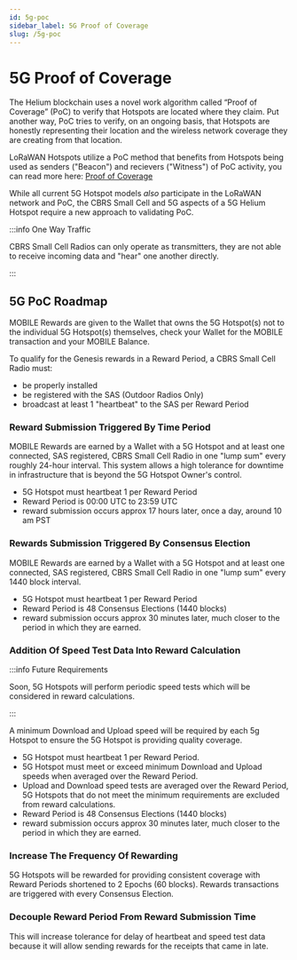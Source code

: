 ```yaml
---
id: 5g-poc
sidebar_label: 5G Proof of Coverage
slug: /5g-poc
---
```



# 5G Proof of Coverage

The Helium blockchain uses a novel work algorithm called “Proof of Coverage” (PoC) to verify that
Hotspots are located where they claim. Put another way, PoC tries to verify, on an ongoing basis,
that Hotspots are honestly representing their location and the wireless network coverage they are
creating from that location.

LoRaWAN Hotspots utilize a PoC method that benefits from Hotspots being used as senders ("Beacon")
and recievers ("Witness") of PoC activity, you can read more here:
[Proof of Coverage](./blockchain/proof-of-coverage)

While all current 5G Hotspot models _also_ participate in the LoRaWAN network and PoC, the CBRS
Small Cell and 5G aspects of a 5G Helium Hotspot require a new approach to validating PoC.

:::info One Way Traffic

CBRS Small Cell Radios can only operate as transmitters, they are not able to receive incoming data
and "hear" one another directly.

:::

## 5G PoC Roadmap

MOBILE Rewards are given to the Wallet that owns the 5G Hotspot(s) not to the individual 5G
Hotspot(s) themselves, check your Wallet for the MOBILE transaction and your MOBILE Balance.

To qualify for the Genesis rewards in a Reward Period, a CBRS Small Cell Radio must:

- be properly installed
- be registered with the SAS (Outdoor Radios Only)
- broadcast at least 1 "heartbeat" to the SAS per Reward Period

### Reward Submission Triggered By Time Period

MOBILE Rewards are earned by a Wallet with a 5G Hotspot and at least one connected, SAS registered,
CBRS Small Cell Radio in one "lump sum" every roughly 24-hour interval. This system allows a high
tolerance for downtime in infrastructure that is beyond the 5G Hotspot Owner's control.

- 5G Hotspot must heartbeat 1 per Reward Period
- Reward Period is 00:00 UTC to 23:59 UTC
- reward submission occurs approx 17 hours later, once a day, around 10 am PST

### Rewards Submission Triggered By Consensus Election

MOBILE Rewards are earned by a Wallet with a 5G Hotspot and at least one connected, SAS registered,
CBRS Small Cell Radio in one "lump sum" every 1440 block interval.

- 5G Hotspot must heartbeat 1 per Reward Period
- Reward Period is 48 Consensus Elections (1440 blocks)
- reward submission occurs approx 30 minutes later, much closer to the period in which they are
  earned.

### Addition Of Speed Test Data Into Reward Calculation

:::info Future Requirements

Soon, 5G Hotspots will perform periodic speed tests which will be considered in reward calculations.

:::

A minimum Download and Upload speed will be required by each 5g Hotspot to ensure the 5G Hotspot is
providing quality coverage.

- 5G Hotspot must heartbeat 1 per Reward Period.
- 5G Hotspot must meet or exceed minimum Download and Upload speeds when averaged over the Reward
  Period.
- Upload and Download speed tests are averaged over the Reward Period, 5G Hotspots that do not meet
  the minimum requirements are excluded from reward calculations.
- Reward Period is 48 Consensus Elections (1440 blocks)
- reward submission occurs approx 30 minutes later, much closer to the period in which they are
  earned.

### Increase The Frequency Of Rewarding

5G Hotspots will be rewarded for providing consistent coverage with Reward Periods shortened to 2
Epochs (60 blocks). Rewards transactions are triggered with every Consensus Election.

### Decouple Reward Period From Reward Submission Time

This will increase tolerance for delay of heartbeat and speed test data because it will allow
sending rewards for the receipts that came in late.
